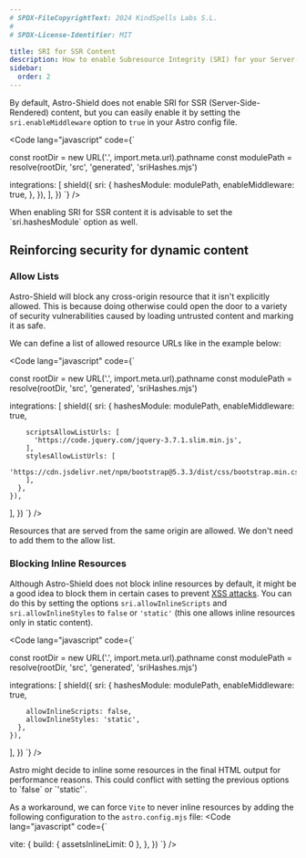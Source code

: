 ```yaml
---
# SPDX-FileCopyrightText: 2024 KindSpells Labs S.L.
#
# SPDX-License-Identifier: MIT

title: SRI for SSR Content
description: How to enable Subresource Integrity (SRI) for your Server-Side-Rendered (SSR) content in Astro.
sidebar:
  order: 2
---
```



By default, Astro-Shield does not enable SRI for SSR (Server-Side-Rendered)
content, but you can easily enable it by setting the `sri.enableMiddleware`
option to `true` in your Astro config file.

<Code
    lang="javascript"
    code={`


const rootDir = new URL('.', import.meta.url).pathname
const modulePath = resolve(rootDir, 'src', 'generated', 'sriHashes.mjs')

  integrations: [
    shield({
      sri: {
        hashesModule: modulePath,
        enableMiddleware: true,
      },
    }),
  ],
})
`}
/>

<Aside type="caution">
  When enabling SRI for SSR content it is advisable to set the
  `sri.hashesModule` option as well.
</Aside>

## Reinforcing security for dynamic content

### Allow Lists

Astro-Shield will block any cross-origin resource that it isn't explicitly
allowed. This is because doing otherwise could open the door to a variety of
security vulnerabilities caused by loading untrusted content and marking it as
safe.

We can define a list of allowed resource URLs like in the example below:

<Code
    lang="javascript"
    code={`


const rootDir = new URL('.', import.meta.url).pathname
const modulePath = resolve(rootDir, 'src', 'generated', 'sriHashes.mjs')

  integrations: [
    shield({
      sri: {
        hashesModule: modulePath,
        enableMiddleware: true,

        scriptsAllowListUrls: [
          'https://code.jquery.com/jquery-3.7.1.slim.min.js',
        ],
        stylesAllowListUrls: [
          'https://cdn.jsdelivr.net/npm/bootstrap@5.3.3/dist/css/bootstrap.min.css',
        ],
      },
    }),
  ],
})
`}
/>

<Aside type="note">
  Resources that are served from the same origin are allowed. We don't need to
  add them to the allow list.
</Aside>

### Blocking Inline Resources

Although Astro-Shield does not block inline resources by default, it might be
a good idea to block them in certain cases to prevent
[XSS attacks](https://developer.mozilla.org/en-US/docs/Web/Security/Types_of_attacks#cross-site_scripting_xss).
You can do this by setting the options `sri.allowInlineScripts` and
`sri.allowInlineStyles` to `false` or `'static'` (this one allows inline
resources only in static content).

<Code
    lang="javascript"
    code={`


const rootDir = new URL('.', import.meta.url).pathname
const modulePath = resolve(rootDir, 'src', 'generated', 'sriHashes.mjs')

  integrations: [
    shield({
      sri: {
        hashesModule: modulePath,
        enableMiddleware: true,

        allowInlineScripts: false,
        allowInlineStyles: 'static',
      },
    }),
  ],
})
`}
/>

<Aside type="caution">
  Astro might decide to inline some resources in the final HTML output for
  performance reasons. This could conflict with setting the previous options to
  `false` or `'static'`.

  As a workaround, we can force `Vite` to never inline resources by adding the
  following configuration to the `astro.config.mjs` file:
  <Code
    lang="javascript"
    code={`

  vite: {
    build: { assetsInlineLimit: 0 },
  },
})
`}
  />
</Aside>
